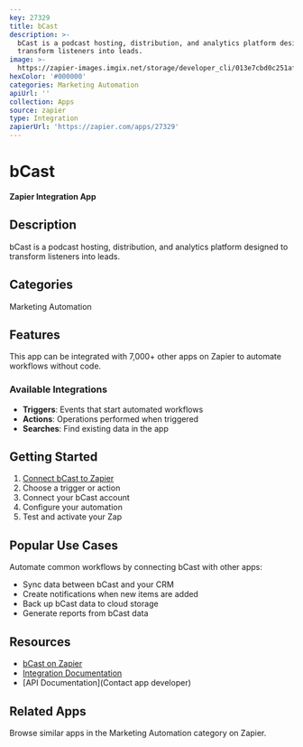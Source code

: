 ```yaml
---
key: 27329
title: bCast
description: >-
  bCast is a podcast hosting, distribution, and analytics platform designed to
  transform listeners into leads.
image: >-
  https://zapier-images.imgix.net/storage/developer_cli/013e7cbd0c251afa9a01a23d811e89aa.png?auto=format%2Ccompress&ixlib=python-3.0.0&q=50
hexColor: '#000000'
categories: Marketing Automation
apiUrl: ''
collection: Apps
source: zapier
type: Integration
zapierUrl: 'https://zapier.com/apps/27329'
---
```

# bCast

**Zapier Integration App**

## Description

bCast is a podcast hosting, distribution, and analytics platform designed to transform listeners into leads.

## Categories

Marketing Automation

## Features

This app can be integrated with 7,000+ other apps on Zapier to automate workflows without code.

### Available Integrations

- **Triggers**: Events that start automated workflows
- **Actions**: Operations performed when triggered
- **Searches**: Find existing data in the app

## Getting Started

1. [Connect bCast to Zapier](https://zapier.com/apps/27329)
2. Choose a trigger or action
3. Connect your bCast account
4. Configure your automation
5. Test and activate your Zap

## Popular Use Cases

Automate common workflows by connecting bCast with other apps:

- Sync data between bCast and your CRM
- Create notifications when new items are added
- Back up bCast data to cloud storage
- Generate reports from bCast data

## Resources

- [bCast on Zapier](https://zapier.com/apps/27329)
- [Integration Documentation](https://zapier.com/apps/27329/integrations)
- [API Documentation](Contact app developer)

## Related Apps

Browse similar apps in the Marketing Automation category on Zapier.
